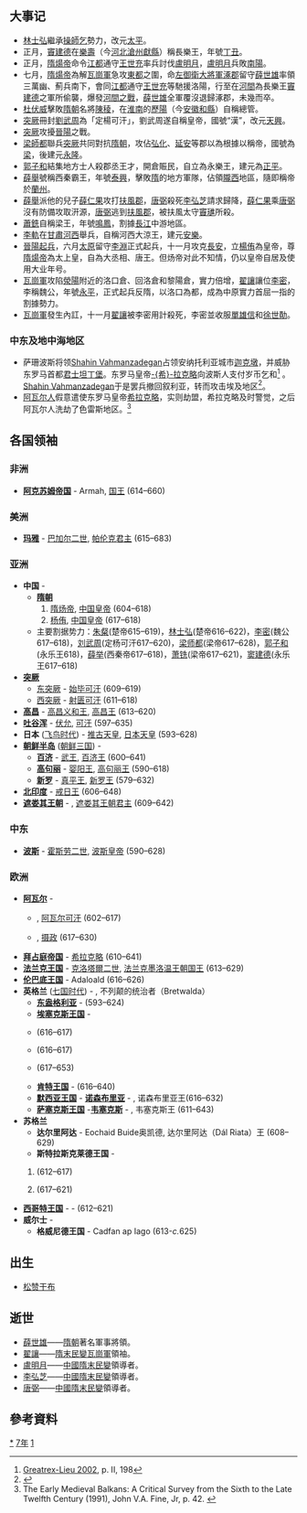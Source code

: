 {{yearTOC|617|高昌'''[[义和_(高昌)|义和]]四年'''；隋'''[[大业|大业]]十三年'''，'''[[义宁_(年号)|义宁]]元年'''；朱粲'''[[昌達|昌達]]三年'''；林士弘'''[[太平_(林士弘)|太平]]元年'''；窦建德'''[[丁丑_(窦建德)|丁丑]]元年'''；李密'''[[永平_(李密)|永平]]元年'''；刘武周'''[[天兴_(刘武周)|天兴]]元年'''；郭子和'''[[正平_(郭子和)|正平]]元年'''；薛举'''[[秦兴|秦兴]]元年'''；萧铣'''[[鸣凤|鸣凤]]元年'''；曹武徹'''[[通聖|通聖]]元年'''；李軌'''[[安樂|安樂]]'''元年；新罗'''[[建福_(新羅真平王)|建福]]三十四年'''}}

== 大事记 ==
*[[林士弘|林士弘]]繼承[[操師乞|操師乞]]勢力，改元[[太平_(林士弘)|太平]]。
*正月，[[竇建德|竇建德]]在[[樂壽|樂壽]]（今[[河北|河北]][[滄州|滄州]][[獻縣|獻縣]]）稱長樂王，年號[[丁丑_(窦建德)|丁丑]]。
*正月，[[隋煬帝|隋煬帝]]命令[[江都|江都]]通守[[王世充|王世充]]率兵討伐[[盧明月|盧明月]]，[[盧明月|盧明月]]兵敗[[南陽|南陽]]。
*七月，[[隋煬帝|隋煬帝]]為解[[瓦崗軍|瓦崗軍]]急攻[[東都|東都]]之圍，命[[左御衛|左御衛]][[大將軍|大將軍]][[涿郡|涿郡]]留守[[薛世雄|薛世雄]]率領三萬幽、薊兵南下，會同[[江都|江都]]通守[[王世充|王世充]]等馳援洛陽，行至在[[河間|河間]]為長樂王[[竇建德|竇建德]]之軍所偷襲，爆發[[河間之戰|河間之戰]]，[[薛世雄|薛世雄]]全軍覆沒退歸涿郡，未幾而卒。
*[[杜伏威|杜伏威]]擊敗[[隋朝|隋朝]]名將[[陳稜|陳稜]]，在[[淮南|淮南]]的[[歷陽|歷陽]]（今[[安徽|安徽]][[和縣|和縣]]）自稱總管。
*[[突厥|突厥]]冊封[[劉武周|劉武周]]為「定楊可汗」，劉武周遂自稱皇帝，國號“漢”，改元[[天兴_(刘武周)|天興]]。
*[[突厥|突厥]]攻擾[[晉陽|晉陽]]之戰。
*[[梁師都|梁師都]]聯兵[[突厥|突厥]]共同對抗[[隋朝|隋朝]]，攻佔[[弘化|弘化]]、[[延安|延安]]等郡以為根據以稱帝，國號為[[梁|梁]]，後建元[[永隆_(梁師都)|永隆]]。
*[[郭子和|郭子和]]結集地方士人殺郡丞王才，開倉賑民，自立為永樂王，建元為[[正平_(郭子和)|正平]]。
*[[薛舉|薛舉]]號稱西秦霸王，年號[[泰興|泰興]]，擊敗[[隋|隋]]的地方軍隊，佔領[[隴西|隴西]]地區，隨即稱帝於[[蘭州|蘭州]]。
*[[薛舉|薛舉]]派他的兒子[[薛仁果|薛仁果]]攻打[[扶風郡|扶風郡]]，[[唐弼|唐弼]]殺死[[李弘芝|李弘芝]]請求歸降，[[薛仁果|薛仁果]]乘[[唐弼|唐弼]]沒有防備攻取汧源，[[唐弼|唐弼]]逃到[[扶風郡|扶風郡]]，被扶風太守[[竇璡|竇璡]]所殺。
*[[蕭銑|蕭銑]]自稱梁王，年號[[鳴鳳|鳴鳳]]，割據[[長江|長江]]中游地區。
*[[李軌|李軌]]在[[甘肅|甘肅]][[河西|河西]]舉兵，自稱河西大涼王，建元[[安樂|安樂]]。
*[[晉陽起兵|晉陽起兵]]，六月[[太原|太原]]留守[[李淵|李淵]]正式起兵，十一月攻克[[長安|長安]]，立[[楊侑|楊侑]]為皇帝，尊[[隋煬帝|隋煬帝]]為太上皇，自為大丞相、唐王。但炀帝对此不知情，仍以皇帝自居及使用大业年号。
*[[瓦崗軍|瓦崗軍]]攻陷[[滎陽|滎陽]]附近的洛口倉、回洛倉和黎陽倉，實力倍增，[[翟讓|翟讓]]讓位[[李密_(隋朝)|李密]]，李稱魏公，年號[[永平_(李密)|永平]]，正式起兵反隋，以洛口為都，成為中原實力首屈一指的割據勢力。
*[[瓦崗軍|瓦崗軍]]發生內訌，十一月[[翟讓|翟讓]]被李密用計殺死，李密並收服[[單雄信|單雄信]]和[[徐世勣|徐世勣]]。
===中东及地中海地区===
* 萨珊波斯将领[[Shahin_Vahmanzadegan|Shahin Vahmanzadegan]]占领安纳托利亚城市[[迦克墩|迦克墩]]，并威胁东罗马首都[[君士坦丁堡|君士坦丁堡]]。东罗马皇帝[[希拉克略|-{希}-拉克略]]向波斯人支付岁币乞和<ref name="Greatrex-Lieu p. II, 198">[[#refGreatrexLieu2002|Greatrex-Lieu 2002]], p. II, 198</ref> 。[[Shahin_Vahmanzadegan|Shahin Vahmanzadegan]]于是罢兵撤回叙利亚，转而攻击埃及地区<ref>{{Harvnb|Foss|1975|p=724}}</ref>。
*[[阿瓦尔人|阿瓦尔人]]假意遣使东罗马皇帝[[希拉克略|希拉克略]]，实则劫盟，希拉克略及时警觉，之后阿瓦尔人洗劫了色雷斯地区。<ref>The Early Medieval Balkans: A Critical Survey from the Sixth to the Late Twelfth Century (1991), John V.A. Fine, Jr, p. 42. {{ISBN|0-472-08149-7}}</ref>

== 各国领袖 ==
=== 非洲 ===
*'''[[阿克苏姆帝国|阿克苏姆帝国]]''' - Armah, [[国王|国王]] (614–660)

=== 美洲 ===
*'''[[玛雅文明|玛雅]]''' - [[巴加尔二世|巴加尔二世]], [[帕伦克|帕伦克君主]] (615–683)

===亚洲===
*'''中国''' -
** '''[[隋朝|隋朝]]'''
**# [[隋炀帝|隋炀帝]], [[隋朝君主列表|中国皇帝]] (604–618)
**# [[杨侑|杨侑]], [[隋朝君主列表|中国皇帝]] (617–618)
**主要割据势力：[[朱粲|朱粲]](楚帝615–619)，[[林士弘|林士弘]](楚帝616–622)，[[李密_(隋朝)|李密]](魏公617–618)，[[刘武周|刘武周]](定杨可汗617–620)，[[梁师都|梁师都]](梁帝617–628)，[[郭子和|郭子和]](永乐王618)，[[薛举|薛举]](西秦帝617–618)，[[萧铣|萧铣]](梁帝617–621)，[[窦建德|窦建德]](永乐王617–618)
*'''[[突厥|突厥]]'''
**[[东突厥|东突厥]] - [[始毕可汗|始毕可汗]] (609–619)
**[[西突厥|西突厥]] - [[射匮可汗|射匮可汗]] (611–618)
*'''[[高昌|高昌]]''' - [[高昌义和王|高昌义和王]], [[麴氏高昌|高昌王]] (613–620)
*'''[[吐谷浑|吐谷浑]]''' - [[伏允|伏允]], [[吐谷浑首领列表|可汗]] (597–635)
*'''日本''' ([[飞鸟时代|飞鸟时代]]) - [[推古天皇|推古天皇]], [[日本天皇|日本天皇]] (593–628)
*'''[[朝鲜半岛|朝鲜半岛]]''' ([[朝鲜三国|朝鲜三国]]) -
**'''[[百济|百济]]''' - [[百济武王|武王]], [[百济君主列表|百济王]] (600–641)
**'''[[高句丽|高句丽]]''' - [[婴阳王|婴阳王]], [[高句丽君主列表|高句丽王]] (590–618)
**'''[[新罗|新罗]]''' - [[真平王|真平王]], [[新罗君主列表|新罗王]] (579–632)
*'''[[北印度|北印度]]''' - [[戒日王|戒日王]] (606–648)
*'''[[遮娄其王朝|遮娄其王朝]]''' - {{link-en|補羅稽舍二世|Pulakesi II}}, [[遮娄其王朝|遮娄其王朝君主]] (609–642)

===中东===
*'''[[波斯|波斯]]''' - [[霍斯劳二世|霍斯劳二世]], [[萨珊王朝|波斯皇帝]] (590–628)

===欧洲===
*'''[[阿瓦尔人|阿瓦尔]]''' -
**{{link-en|巴颜二世|Bayan II}}, [[可汗|阿瓦尔可汗]] (602–617)
**{{link-en|欧嘉纳|Organa}}, [[摄政|摄政]] (617–630)
*'''[[拜占庭帝国|拜占庭帝国]]''' - [[希拉克略|希拉克略]] (610–641)
*'''[[法兰克王国|法兰克王国]]''' - [[克洛泰尔二世|克洛塔爾二世]], [[墨洛温王朝|法兰克墨洛温王朝国王]] (613–629)
*'''[[伦巴底人|伦巴底王国]]''' - Adaloald (616–626)
*'''英格兰''' ([[七国时代|七国时代]]) - {{link-en|雷德沃尔德|Raedwald of East Anglia|东盎格利亚}}, 不列颠的统治者（Bretwalda）
**'''[[东盎格利亚|东盎格利亚]]''' - {{link-en|雷德沃尔德|Raedwald of East Anglia}} (593–624)
**'''[[埃塞克斯王国|埃塞克斯王国]]''' - 
**{{link-en|塞克斯瑞德|Sexred}} (616–617)
**{{link-en|萨厄德|Sæward of Essex}} (616–617)
**{{link-en|西吉伯特一世|Sigeberht I of Essex}} (617–653)
**'''[[肯特王国|肯特王国]]''' - {{link-en|伊德鲍尔德|Eadbald of Kent}} (616–640)
**'''[[默西亚王国|默西亚王国]]''' - '''[[诺森布里亚|诺森布里亚]]''' - {{link-en|埃德温|Edwin of Northumbria}}, 诺森布里亚王(616–632)
**'''[[萨塞克斯王国|萨塞克斯王国]]''' -'''[[韦塞克斯|韦塞克斯]]''' - {{link-en|西内吉尔斯|Cynegils of Wessex}}, 韦塞克斯王 (611–643)
*'''苏格兰'''
**'''达尔里阿达''' - Eochaid Buide奥凯德, 达尔里阿达（Dál Riata）王 (608–629)
**'''斯特拉斯克莱德王国''' - 
*#{{link-en|康斯坦丁 (斯特拉斯克莱德王国)|Constantine of Strathclyde|康斯坦丁}} (612–617)
*#{{link-en|内索恩|Neithon of Strathclyde}} (617–621)
*'''[[西哥特王国|西哥特王国]]''' - - {{link-en|希瑟布特|Sisebur}}(612–621)
*'''威尔士''' -
**'''格威尼德王国''' - Cadfan ap Iago (613-''c.''625)

== 出生 ==
*[[松赞干布|松赞干布]]

== 逝世 ==
{{Wikisource year mention}}
* [[薛世雄|薛世雄]]——[[隋朝|隋朝]]著名軍事將領。
* [[翟讓|翟讓]]——[[隋末民變|隋末民變]][[瓦崗軍|瓦崗軍]]領袖。
* [[盧明月|盧明月]]——[[中國|中國]][[隋末民變|隋末民變]]領導者。
* [[李弘芝|李弘芝]]——[[中國|中國]][[隋末民變|隋末民變]]領導者。
* [[唐弼|唐弼]]——[[中國|中國]][[隋末民變|隋末民變]]領導者。

== 參考資料 ==
{{reflist}}

[[Category:617年|*]]
[[Category:610年代|7年]]
[[Category:7世纪各年|1]]
